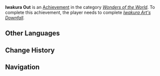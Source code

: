 {{Achievement Infobox
|title        = 
|id           = 81106
|order id     = 1104
|category     = Wonders of the World
|description  = Witness the end of the [[Iwakura Clan]].
|requirements = Complete ''[[Iwakura Art's Downfall]].''
|primogems    = 5
|tracking     = 
|hidden       = 1
|topic        = 
|type         = Exploration
}}
'''Iwakura Out''' is an [[Achievement]] in the category ''[[Wonders of the World]]''. To complete this achievement, the player needs to complete ''[[Iwakura Art's Downfall]].''
<!--
==Trivia==

==Video Guides==
{{EVT
|video1   = 
|caption1 = 
}}
-->
==Other Languages==
{{Other Languages
|en      = Iwakura Out
|zhs     = 岩藏武艺帐
|zhs_rm  = Yáncáng{{Assumed}} Wǔyì Zhàng
|zht     = 岩藏武藝帳
|zht_rm  = Yáncáng{{Assumed}} Wǔyì Zhàng
|zh_tl   = Record of the Iwakura Art{{sino|zh|ja}}
|ja      = 岩蔵武芸帳
|ja_rm   = Iwakura Bugei-chou
|ja_tl   = Record of the Iwakura Art
|ko      = 이와쿠라 무예장
|ko_rm   = 
|ko_tl   = 
|es      = Registro histórico de Iwakura
|es_tl   = 
|fr      = Fin d'Iwakura
|fr_tl   = End of Iwakura
|ru      = Ивакура Бугэйтё
|ru_tl   = 
|th      = ศิลปะการต่อสู้ของ Iwakura
|th_rm   = 
|th_tl   = 
|vi      = Iwakura Bugeichou
|vi_tl   = 
|de      = Iwakuras historische Aufzeichnung
|de_tl   = Iwakura's Historical Record
|id      = Catatan Bela Diri Iwakura
|id_tl   = Note of Iwakura Martial Art
|pt      = Iwakura Bugeichou
|pt_tl   = 
}}

==Change History==
{{Change History|2.0}}
<!--
==References==
{{Reflist}}
-->
==Navigation==
{{Achievement Navbox|Wonders of the World|Exploration}}